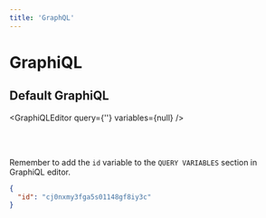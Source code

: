 ```yaml
---
title: 'GraphQL'
---
```



# GraphiQL

## Default GraphiQL

<GraphiQLEditor query={''} variables={null} />

<br />

<div>
  <Link query={queryString} text="All Films" />
</div>

<br />

Remember to add the `id` variable to the `QUERY VARIABLES` section in GraphiQL editor.

<div>
  <Link query={queryStringGetFilm} text="Get a Film" />

```json
{
  "id": "cj0nxmy3fga5s01148gf8iy3c"
}
```

</div>
